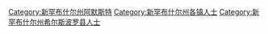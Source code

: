 [[Category:新罕布什尔州阿默斯特|Category:新罕布什尔州阿默斯特]]
[[Category:新罕布什尔州各镇人士|Category:新罕布什尔州各镇人士]]
[[Category:新罕布什尔州希尔斯波罗县人士|Category:新罕布什尔州希尔斯波罗县人士]]